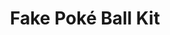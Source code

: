 ---
title: "Fake Poké Ball Kit"
meta_title: "Fake Poké Ball Kit craft"
description: "Craft de Fake Poké Ball Kit"
rank: "s"
draft: false
name: "Fake Poké Ball Kit"
recipe_img: "https://wiki.pokexgames.com/images/b/be/Fake_Pok%C3%A9_Ball_Kit.png"
level: 100
craft_time: 28800
result: 1
value_npc: 1
ingredients:
  - name: "Empty Magu Ball"
    quantity: 5
    item_img: "https://wiki.pokexgames.com/images/0/02/Magu-ball.png"
    value_npc: 1
  - name: "Empty Sora Ball"
    quantity: 5
    item_img: "https://wiki.pokexgames.com/images/b/b9/Sora-ball.png"
    value_npc: 1
  - name: "Empty Yume Ball"
    quantity: 5
    item_img: "https://wiki.pokexgames.com/images/9/9f/Yume-ball.png"
    value_npc: 1
  - name: "Empty Dusk Ball"
    quantity: 5
    item_img: "https://wiki.pokexgames.com/images/2/2a/Dusk-ball.png"
    value_npc: 1
  - name: "Empty Fast Ball"
    quantity: 5
    item_img: "https://wiki.pokexgames.com/images/f/fe/Fast-ball.png"
    value_npc: 1
  - name: "Empty Heavy Ball"
    quantity: 5
    item_img: "https://wiki.pokexgames.com/images/c/c5/Heavy-ball.png"
    value_npc: 1
  - name: "Empty Tale Ball"
    quantity: 5
    item_img: "https://wiki.pokexgames.com/images/7/70/Tale-ball.png"
    value_npc: 1
  - name: "Empty Moon Ball"
    quantity: 5
    item_img: "https://wiki.pokexgames.com/images/b/ba/Moon-ball.png"
    value_npc: 1
  - name: "Empty Net Ball"
    quantity: 5
    item_img: "https://wiki.pokexgames.com/images/0/02/Net-ball.png"
    value_npc: 1
  - name: "Empty Janguru Ball"
    quantity: 5
    item_img: "https://wiki.pokexgames.com/images/9/90/Janguru-ball.png"
    value_npc: 1
  - name: "Empty Ultra Ball"
    quantity: 5
    item_img: "https://wiki.pokexgames.com/images/9/9b/Ultra-ball%281%29.png"
    value_npc: 1
  - name: "Empty Tinker Ball"
    quantity: 5
    item_img: "https://wiki.pokexgames.com/images/8/8b/Tinker-ball.png"
    value_npc: 1
---
